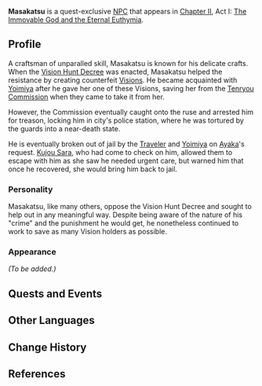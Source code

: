 {{Meta
<!-- REMOVE THIS TEMPLATE AFTER ADDING MISSING INFO -->
|missing_NPC_profile  = yes
}}
{{Character Infobox
|type             = Quest NPC
|image            = NPC Masakatsu.png
|region           = Inazuma
|title2           = Master Masakatsu
|voiceEN          = [https://www.andrelucmartinez.com/ André Luc Martinez]<ref>Image: [[:File:Email André Luc Martinez Master Masakatsu Confirmation.png|EN VA Self Announcement]]</ref>
|voiceJP          = {{w|ja:小谷津央典|Koyatsu Hisanori ({{ja|小谷津 央典}})}}<ref>Haikyo: [https://haikyo.co.jp/profile/profile.php?ActorID=11723 JP VA's Profile]</ref>
}}
'''Masakatsu''' is a quest-exclusive [[NPC]] that appears in [[Chapter II]], Act I: [[The Immovable God and the Eternal Euthymia]].

==Profile==
A craftsman of unparalled skill, Masakatsu is known for his delicate crafts. When the [[Vision Hunt Decree]] was enacted, Masakatsu helped the resistance by creating counterfeit [[Visions]]. He became acquainted with [[Yoimiya]] after he gave her one of these Visions, saving her from the [[Tenryou Commission]] when they came to take it from her.

However, the Commission eventually caught onto the ruse and arrested him for treason, locking him in city's police station, where he was tortured by the guards into a near-death state.

He is eventually broken out of jail by the [[Traveler]] and [[Yoimiya]] on [[Kamisato Ayaka|Ayaka]]'s request. [[Kujou Sara]], who had come to check on him, allowed them to escape with him as she saw he needed urgent care, but warned him that once he recovered, she would bring him back to jail.

===Personality===
Masakatsu, like many others, oppose the Vision Hunt Decree and sought to help out in any meaningful way. Despite being aware of the nature of his "crime" and the punishment he would get, he nonetheless continued to work to save as many Vision holders as possible.

===Appearance===
''(To be added.)''

==Quests and Events==
{{Quests and Events}}
<!--
==Trivia==
-->

==Other Languages==
{{Other Languages
|default_hidden = 1
|en      = Masakatsu
|zhs     = 正胜
|zhs_rm  = Zhèngshèng
|zht     = 正勝
|zht_rm  = Zhèngshèng
|ja      = 正勝
|ja_rm   = Masakatsu
|ko      = 마사카츠
|ko_rm   = Masakacheu
|es      = Masakatsu
|fr      = Masakatsu
|ru      = Масакацу
|th      = Masakatsu
|vi      = Masakatsu
|de      = Masakatsu
|id      = Masakatsu
|pt      = Masakatsu
|tr      = Masakatsu
|it      = Masakatsu
}}

==Change History==
{{Change History|2.0}}

==References==
{{Reflist}}
